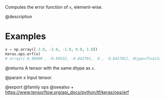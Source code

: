 Computes the error function of `x`, element-wise.

@description

# Examples
```python
x = np.array([-3.0, -2.0, -1.0, 0.0, 1.0])
keras.ops.erf(x)
# array([-0.99998 , -0.99532, -0.842701,  0.,  0.842701], dtype=float32)
```

@returns
A tensor with the same dtype as `x`.

@param x Input tensor.

@export
@family ops
@seealso
+ <https://www.tensorflow.org/api_docs/python/tf/keras/ops/erf>
